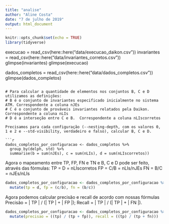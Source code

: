 ```yaml
---
title: "analise"
author: "Aline Costa"
date: "7 de julho de 2019"
output: html_document
---
```


```r
knitr::opts_chunk$set(echo = TRUE)
library(tidyverse)

```

execucao = read_csv(here::here("data/execucao_daikon.csv"))
invariantes = read_csv(here::here("data/invariantes_corretos.csv"))
glimpse(invariantes)
glimpse(execucao)

dados_completos = read_csv(here::here("data/dados_completos.csv"))
glimpse(dados_completos)
```

# Para calcular a quantidade de elementos nos conjuntos B, C e D utilizamos as definições:
# B é o conjunto de invariantes especificado inicialmente no sistema ATM. Correspondente a coluna nJEs
# C é o conjunto de prováveis invariantes relatados pela Daikon.  Correspondente a coluna nLIs
# D é a interseção entre C e B.  Correspondente a coluna nLIscorretos

Precisamos para cada configuração (--nesting-depth, com os valores 0, 1 e 2 e --std-visibility, verdadeiro e falso), calcular B, C e D.

```r
dados_completos_por_configuracao <- dados_completos %>% 
  group_by(delph, std) %>% 
  summarise(b = sum(nJEs), c = sum(nLIs), d = sum(nLIscorretos))
```

Agora o mapeamento entre TP, FP, FN e TN e B, C e D pode ser feito, através das fórmulas:
TP = D = nLIscorretos
FP = C/B = nLIs/nJEs
FN = B/C = nJEs/nLIs
```r
dados_completos_por_configuracao <- dados_completos_por_configuracao %>% 
  mutate(tp = d, fp = (c/b), fn = (b/c))
```

Agora podemos calcular precisão e recall de acordo com nossas fórmulas
Precisão = | TP | / (| TP | + | FP |); 
Recall = | TP | / (| TP | + | FN |). 

```r
dados_completos_por_configuracao <- dados_completos_por_configuracao %>% 
  mutate(precisao = ((tp) / (tp + fp)), recall = ((tp) / (tp + fn)))
```





